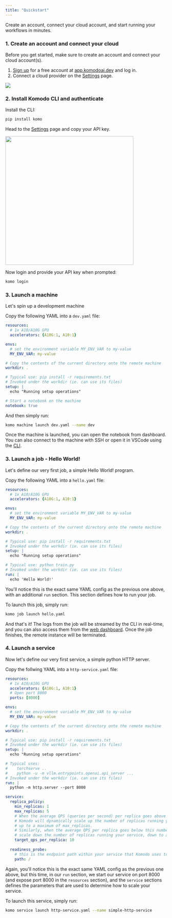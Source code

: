 ```yaml
---
title: "Quickstart"
---
```


Create an account, connect your cloud account, and start running your workflows in minutes.

### 1. Create an account and connect your cloud

Before you get started, make sure to create an account and connect your cloud account(s).

1. [Sign up](https://app.komodoai.dev) for a free account at [app.komodoai.dev](https://app.komodoai.dev) and log in.
2. Connect a cloud provider on the [Settings](https://app.komodoai.dev/settings) page.

<img src="images/settings-cloud-connect-beacon.png" />

### 2. Install Komodo CLI and authenticate

Install the CLI:

```bash
pip install komo
```

Head to the [Settings](https://app.komodoai.dev/settings) page and copy your API key.

<img height="400" src="images/settings-api-key.png" />

Now login and provide your API key when prompted:

```bash
komo login
```

### 3. Launch a machine

Let's spin up a development machine

Copy the following YAML into a `dev.yaml` file:
```yaml
resources:
  # 1x A10/A10G GPU
  accelerators: {A10G:1, A10:1}

envs:
  # set the environment variable MY_ENV_VAR to my-value
  MY_ENV_VAR: my-value

# Copy the contents of the current directory onto the remote machine
workdir: .

# Typical use: pip install -r requirements.txt
# Invoked under the workdir (ie. can use its files)
setup: |
  echo "Running setup operations"

# Start a notebook on the machine
notebook: true
```

And then simply run:

```bash
komo machine launch dev.yaml --name dev
```

Once the machine is launched, you can open the notebook from dashboard.
You can also connect to the machine with SSH or open it in VSCode using
the [CLI](./reference/komo-cli-reference).

### 3. Launch a job - Hello World!

Let's define our very first job, a simple Hello World! program.

Copy the following YAML into a `hello.yaml` file:
```yaml
resources:
  # 1x A10/A10G GPU
  accelerators: {A10G:1, A10:1}

envs:
  # set the environment variable MY_ENV_VAR to my-value
  MY_ENV_VAR: my-value

# Copy the contents of the current directory onto the remote machine
workdir: .

# Typical use: pip install -r requirements.txt
# Invoked under the workdir (ie. can use its files)
setup: |
  echo "Running setup operations"

# Typical use: python train.py
# Invoked under the workdir (ie. can use its files)
run: |
  echo 'Hello World!'
```

You'll notice this is the exact same YAML config as the previous one above, with an
additional `run` section. This section defines how to run your job.

To launch this job, simply run:

```bash
komo job launch hello.yaml
```

And that's it! The logs from the job will be streamed by the CLI in real-time, and you can also access them from the [web dashboard](https://app.komodoai.dev). Once the job finishes, the remote instance will be terminated.


### 4. Launch a service

Now let's define our very first service, a simple python HTTP server.

Copy the follwing YAML into a `http-service.yaml` file:

```yaml
resources:
  # 1x A10/A10G GPU
  accelerators: {A10G:1, A10:1}
  # Open port 8000
  ports: [8000]

envs:
  # set the environment variable MY_ENV_VAR to my-value
  MY_ENV_VAR: my-value

# Copy the contents of the current directory onto the remote machine
workdir: .

# Typical use: pip install -r requirements.txt
# Invoked under the workdir (ie. can use its files)
setup: |
  echo "Running setup operations"

# Typical uses:
#    torchserve ..
#    python -u -m vllm.entrypoints.openai.api_server ...
# Invoked under the workdir (ie. can use its files)
run: |
  python -m http.server --port 8000

service:
  replica_policy:
    min_replicas: 1
    max_replicas: 5
    # When the average QPS (queries per second) per replica goes above this number,
    # Komodo will dynamically scale up the number of replicas running your service,
    # up to a maximum of max_replicas.
    # Similarly, when the average QPS per replica goes below this number, Komodo will
    # scale down the number of replicas running your service, down to a minimum of min_replicas.
    target_qps_per_replica: 10
  
  readiness_probe:
    # this is the endpoint path within your service that Komodo uses to check if your service is running
    path: /
```

Again, you'll notice this is the exact same YAML config as the previous one above, but this time,
in our `run` section, we start our service on port 8000 (and expose port 8000 in the `resources` section),
and the `service` sections defines the parameters that are used to determine how to scale your service.

To launch this service, simply run:

```bash
komo service launch http-service.yaml --name simple-http-service
```